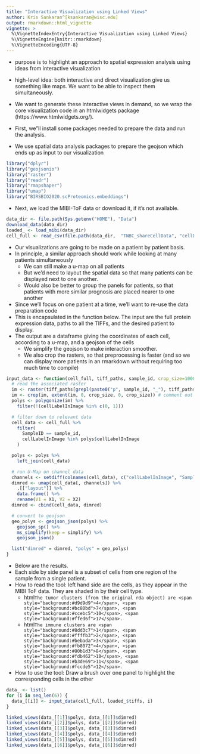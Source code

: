 ```yaml
---
title: "Interactive Visualization using Linked Views"
author: Kris Sankaran^[ksankaran@wisc.edu]
output: rmarkdown::html_vignette
vignette: >
  %\VignetteIndexEntry{Interactive Visualization using Linked Views}
  %\VignetteEngine{knitr::rmarkdown}
  %\VignetteEncoding{UTF-8}
---
```


* purpose is to highlight an approach to spatial expression analysis using ideas
  from interactive visualization
* high-level idea: both interactive and direct visualization give us something
  like maps. We want to be able to inspect them simultaneously.
* We want to generate these interactive views in demand, so we wrap the core
  visualization code in an htmlwidgets package (https://www.htmlwidgets.org/).


* First, we"ll install some packages needed to prepare the data and run the
analysis.
* We use spatial data analysis packages to prepare the geojson which ends up as
  input to our visualization

```r
library("dplyr")
library("geojsonio")
library("raster")
library("readr")
library("rmapshaper")
library("umap")
library("BIRSBIO2020.scProteomics.embeddings")
```

* Next, we load the MIBI-ToF data or download it, if it's not available.

```r
data_dir <- file.path(Sys.getenv("HOME"), "Data")
download_data(data_dir)
loaded_ <- load_mibi(data_dir)
cell_full <- read_csv(file.path(data_dir,  "TNBC_shareCellData", "cellData.csv"))
```

* Our visualizations are going to be made on a patient by patient basis.
* In principle, a similar approach should work while looking at many patients simultaneously
  - We can still make a u-map on all patients
  - But we'd need to layout the spatial data so that many patients can be
    displayed next to one another.
  - Would also be better to group the panels for patients, so that patients with
    more similar prognosis are placed nearer to one another

* Since we'll focus on one patient at a time, we'll want to re-use the data
  preparation code
* This is encapsulated in the function below. The input are the full protein
  expression data, paths to all the TIFFs, and the desired patient to display.
* The output are a dataframe giving the coordinates of each cell, according to a
  u-map, and a geojson of the cells
  - We simplify the geojson to make interaction smoother.
  - We also crop the rasters, so that preprocessing is faster (and so we can
    display more patients in an rmarkdown without requiring too much time to
    compile)

```r
input_data <- function(cell_full, tiff_paths, sample_id, crop_size=1000, simplify=0.4) {
  # read the associated raster
  im <- raster(tiff_paths[grepl(paste0("p", sample_id, "_"), tiff_paths)])
  im <- crop(im, extent(im, 0, crop_size, 0, crop_size)) # comment out to work on full data
  polys <- polygonize(im) %>%
    filter(!(cellLabelInImage %in% c(0, 1)))

  # filter down to relevant data
  cell_data <- cell_full %>%
    filter(
      SampleID == sample_id,
      cellLabelInImage %in% polys$cellLabelInImage
    )

  polys <- polys %>%
    left_join(cell_data)

  # run U-Map on channel data
  channels <- setdiff(colnames(cell_data), c("cellLabelInImage", "SampleID", "cellSize", "Background", "tumorYN", "cell_cluster", "tumorCluster", "Group", "immuneCluster", "immuneGroup"))
  dimred <- umap(cell_data[, channels]) %>%
    .[["layout"]] %>%
    data.frame() %>%
    rename(V1 = X1, V2 = X2)
  dimred <- cbind(cell_data, dimred)

  # convert to geojson
  geo_polys <- geojson_json(polys) %>%
    geojson_sp() %>%
    ms_simplify(keep = simplify) %>%
    geojson_json()

  list("dimred" = dimred, "polys" = geo_polys)
}
```

* Below are the results.
* Each side by side panel is a subset of cells from one region of the sample
  from a single patient.
* How to read the tool: left hand side are the cells, as they appear in the MIBI
  ToF data. They are shaded in by their cell type.
    - html`The tumor clusters (from the original rda object) are <span style="background:#d9d9d9">4</span>, <span style="background:#bc80bd">7</span>, <span style="background:#ccebc5">10</span>, <span style="background:#ffed6f">17</span>.`
    - html`The immune clusters are <span style="background:#8dd3c7">1</span>, <span style="background:#ffffb3">2</span>, <span style="background:#bebada">3</span>, <span style="background:#fb8072">4</span>, <span style="background:#80b1d3">8</span>, <span style="background:#fdb462">10</span>, <span style="background:#b3de69">11</span>, <span style="background:#fccde5">12</span>.`
* How to use the tool: Draw a brush over one panel to highlight the
  corresponding cells in the other


```r
data_ <- list()
for (i in seq_len(6)) {
  data_[[i]] <- input_data(cell_full, loaded_$tiffs, i)
}

linked_views(data_[[1]]$polys, data_[[1]]$dimred)
linked_views(data_[[2]]$polys, data_[[2]]$dimred)
linked_views(data_[[3]]$polys, data_[[3]]$dimred)
linked_views(data_[[4]]$polys, data_[[4]]$dimred)
linked_views(data_[[5]]$polys, data_[[5]]$dimred)
linked_views(data_[[6]]$polys, data_[[6]]$dimred)
```
